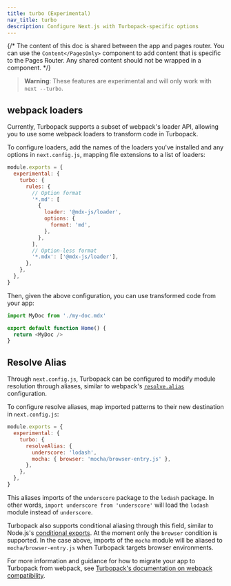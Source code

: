 ```yaml
---
title: turbo (Experimental)
nav_title: turbo
description: Configure Next.js with Turbopack-specific options
---
```


{/* The content of this doc is shared between the app and pages router. You can use the `Content</PagesOnly>` component to add content that is specific to the Pages Router. Any shared content should not be wrapped in a component. */}

> **Warning**: These features are experimental and will only work with `next --turbo`.

## webpack loaders

Currently, Turbopack supports a subset of webpack's loader API, allowing you to use some webpack loaders to transform code in Turbopack.

To configure loaders, add the names of the loaders you've installed and any options in `next.config.js`, mapping file extensions to a list of loaders:

```js filename="next.config.js"
module.exports = {
  experimental: {
    turbo: {
      rules: {
        // Option format
        '*.md': [
          {
            loader: '@mdx-js/loader',
            options: {
              format: 'md',
            },
          },
        ],
        // Option-less format
        '*.mdx': ['@mdx-js/loader'],
      },
    },
  },
}
```

Then, given the above configuration, you can use transformed code from your app:

```js
import MyDoc from './my-doc.mdx'

export default function Home() {
  return <MyDoc />
}
```

## Resolve Alias

Through `next.config.js`, Turbopack can be configured to modify module resolution through aliases, similar to webpack's [`resolve.alias`](https://webpack.js.org/configuration/resolve/#resolvealias) configuration.

To configure resolve aliases, map imported patterns to their new destination in `next.config.js`:

```js filename="next.config.js"
module.exports = {
  experimental: {
    turbo: {
      resolveAlias: {
        underscore: 'lodash',
        mocha: { browser: 'mocha/browser-entry.js' },
      },
    },
  },
}
```

This aliases imports of the `underscore` package to the `lodash` package. In other words, `import underscore from 'underscore'` will load the `lodash` module instead of `underscore`.

Turbopack also supports conditional aliasing through this field, similar to Node.js's [conditional exports](https://nodejs.org/docs/latest-v18.x/api/packages.html#conditional-exports). At the moment only the `browser` condition is supported. In the case above, imports of the `mocha` module will be aliased to `mocha/browser-entry.js` when Turbopack targets browser environments.

For more information and guidance for how to migrate your app to Turbopack from webpack, see [Turbopack's documentation on webpack compatibility](https://turbo.build/pack/docs/migrating-from-webpack).
